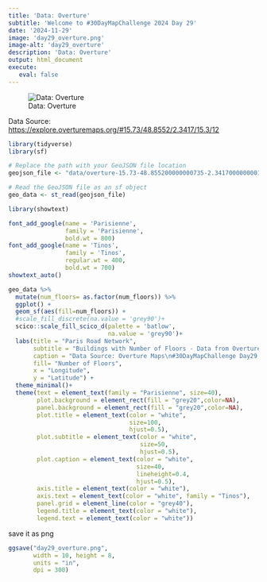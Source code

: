 ```yaml
---
title: 'Data: Overture'
subtitle: 'Welcome to #30DayMapChallenge 2024 Day 29'
date: '2024-11-29'
image: 'day29_overture.png'
image-alt: 'day29_overture'
description: 'Data: Overture'
output: html_document
execute: 
   eval: false
---
```


![Data: Overture](day29_overture.png)

Data Source: <https://explore.overturemaps.org/#15.73/48.8552/2.3417/15.3/12>
```r
library(tidyverse)
library(sf)
```


```r
# Replace the path with your GeoJSON file location
geojson_file <- "data/overture-15.73-48.855200000000735-2.3417000000001735.geojson"

# Read the GeoJSON file as an sf object
geo_data <- st_read(geojson_file)
```
```r
library(showtext)

font_add_google(name = 'Parisienne', 
                family = 'Parisienne', 
                bold.wt = 800)
font_add_google(name = 'Tinos', 
                family = 'Tinos', 
                regular.wt = 400, 
                bold.wt = 700)
showtext_auto()
```

```r
geo_data %>%
  mutate(num_floors= as.factor(num_floors)) %>%
  ggplot() +
  geom_sf(aes(fill=num_floors)) +
  #scale_fill_discrete(na.value = 'grey90')+
  scico::scale_fill_scico_d(palette = 'batlow', 
                            na.value = 'grey90')+
  labs(title = "Paris Road Network",
       subtitle = "Buildings with Number of Floors - Data from Overturemaps.org",
       caption = "Data Source: Overture Maps\n#30DayMapChallenge Day29 | @fgazzelloni",
       fill= "Number of Floors",
       x = "Longitude",
       y = "Latitude") +
  theme_minimal()+
  theme(text = element_text(family = "Parisienne", size=40),
        plot.background = element_rect(fill = "grey20",color=NA),
        panel.background = element_rect(fill = "grey20",color=NA),
        plot.title = element_text(color = "white",
                                  size=100,
                                  hjust=0.5),
        plot.subtitle = element_text(color = "white",
                                     size=50,
                                     hjust=0.5),
        plot.caption = element_text(color = "white",
                                    size=40,
                                    lineheight=0.4,
                                    hjust=0.5),
        axis.title = element_text(color = "white"),
        axis.text = element_text(color = "white", family = "Tinos"),
        panel.grid = element_line(color = "grey40"),
        legend.title = element_text(color = "white"),
        legend.text = element_text(color = "white"))
```
save it as png
```r
ggsave("day29_overture.png", 
       width = 10, height = 8, 
       units = "in", 
       dpi = 300)
```

